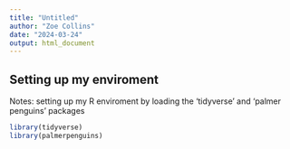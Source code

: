 ```yaml
---
title: "Untitled"
author: "Zoe Collins"
date: "2024-03-24"
output: html_document
---
```


## Setting up my enviroment
Notes: setting up my R enviroment by loading the 'tidyverse' and 'palmer penguins' packages

```r
library(tidyverse)
library(palmerpenguins)
```

